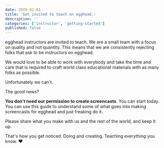 ```yaml
---
date: 2019-01-01
title: 'Get invited to teach on egghead.'
description: ''
categories: ['instructor', 'getting-started']
published: false
---
```


egghead instructors are invited to teach. We are a small team with a focus on quality and not quantity. This means that we are consistently rejecting folks that ask to be instructors on egghead.

We would love to be able to work with everybody and take the time and care that is required to craft world class educational materials with as many folks as possible.

Unfortunately we can't.

The good news?

**You don't need our permission to create screencasts**. You can start today. You can use this guide to understand some of what goes into making screencasts for egghead and just freaking do it.

Please share what you make with us and the rest of the world, and keep it up.

That's how you get noticed. Doing and creating. Teaching everything you know. ❤️

